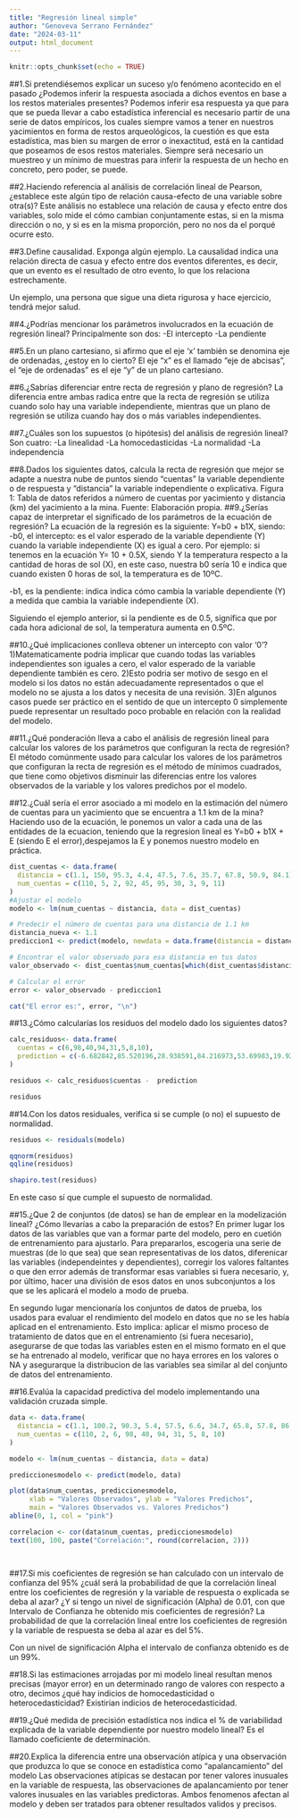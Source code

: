 ```yaml
---
title: "Regresión lineal simple"
author: "Genoveva Serrano Fernández"
date: "2024-03-11"
output: html_document
---
```


```r
knitr::opts_chunk$set(echo = TRUE)
```

##1.Si pretendiésemos explicar un suceso y/o fenómeno acontecido en el pasado ¿Podemos inferir la respuesta asociada a dichos eventos en base a los restos materiales presentes?
Podemos inferir esa respuesta ya que para que se pueda llevar a cabo estadística inferencial es necesario partir de una serie de datos empíricos, los cuales siempre vamos a tener en nuestros yacimientos en forma de restos arqueológicos, la cuestión es que esta estadística, mas bien su margen de error o inexactitud, está en la cantidad que poseamos de esos restos materiales. Siempre será necesario un muestreo y un mínimo de muestras para inferir la respuesta de un hecho en concreto, pero poder, se puede.

##2.Haciendo referencia al análisis de correlación lineal de Pearson, ¿establece este algún tipo de relación causa-efecto de una variable sobre otra(s)?
Este análisis no establece una relación de causa y efecto entre dos variables, solo mide el cómo cambian conjuntamente estas, si en la misma dirección o no, y si es en la misma proporción, pero no nos da el porqué ocurre esto.

##3.Define causalidad. Exponga algún ejemplo.
La causalidad indica una relación directa de casua y efecto entre dos eventos diferentes, es decir, que un evento es el resultado de otro evento, lo que los relaciona estrechamente.

Un ejemplo, una persona que sigue una dieta rigurosa y hace ejercicio, tendrá mejor salud.

##4.¿Podrías mencionar los parámetros involucrados en la ecuación de regresión lineal?
Principalmente son dos:
-El intercepto
-La pendiente

##5.En un plano cartesiano, si afirmo que el eje ‘x’ también se denomina eje de ordenadas, ¿estoy en lo cierto?
El eje "x" es el llamado "eje de abcisas", el "eje de ordenadas" es el eje "y" de un plano cartesiano.

##6.¿Sabrías diferenciar entre recta de regresión y plano de regresión?
La diferencia entre ambas radica entre que la recta de regresión se utiliza cuando solo hay una variable independiente, mientras que un plano de regresión se utiliza cuando hay dos o más variables independientes.

##7.¿Cuáles son los supuestos (o hipótesis) del análisis de regresión lineal?
Son cuatro:
-La linealidad
-La homocedasticidas
-La normalidad
-La independencia

##8.Dados los siguientes datos, calcula la recta de regresión que mejor se adapte a nuestra nube de puntos siendo “cuentas” la variable dependiente o de respuesta y “distancia” la variable independiente o explicativa.
Figura 1: Tabla de datos referidos a número de cuentas por yacimiento y distancia (km) del yacimiento a la mina. Fuente: Elaboración propia.
##9.¿Serías capaz de interpretar el significado de los parámetros de la ecuación de regresión?
La ecuación de la regresión es la siguiente: Y=b0 + b1X, siendo:
-b0, el intercepto: es el valor esperado de la variable dependiente (Y) cuando la variable independiente (X) es igual a cero.
Por ejemplo: si tenemos en la ecuación Y= 10 + 0.5X, siendo Y la temperatura respecto a la cantidad de horas de sol (X), en este caso, nuestra b0 sería 10 e indica que cuando existen 0 horas de sol, la temperatura es de 10ºC.

-b1, es la pendiente: indica indica cómo cambia la variable dependiente (Y) a medida que cambia la variable independiente (X).

Siguiendo el ejemplo anterior, si la pendiente es de 0.5, significa que por cada hora adicional de sol, la temperatura aumenta en 0.5ºC.

##10.¿Qué implicaciones conlleva obtener un intercepto con valor ‘0’?
1)Matematicamente podria implicar que cuando todas las variables independientes son iguales a cero, el valor esperado de la variable dependiente también es cero.
2)Esto podria ser motivo de sesgo en el modelo si los datos no están adecuadamente representados o que el modelo no se ajusta a los datos y necesita de una revisión.
3)En algunos casos puede ser práctico en el sentido de que un intercepto 0 simplemente puede representar un resultado poco probable en relación con la realidad del modelo.

##11.¿Qué ponderación lleva a cabo el análisis de regresión lineal para calcular los valores de los parámetros que configuran la recta de regresión?
El método comúnmente usado para calcular los valores de los parámetros que configuran la recta de regresión es el método de mínimos cuadrados, que tiene como objetivos disminuir las diferencias entre los valores observados de la variable y los valores predichos por el modelo.

##12.¿Cuál sería el error asociado a mi modelo en la estimación del número de cuentas para un yacimiento que se encuentra a 1.1 km de la mina?
Haciendo uso de la ecuación, le ponemos un valor a cada una de las entidades de la ecuacion, teniendo que la regresion lineal es Y=b0 + b1X + E (siendo E el error),despejamos la E y ponemos nuestro modelo en práctica. 
```r

dist_cuentas <- data.frame(
  distancia = c(1.1, 150, 95.3, 4.4, 47.5, 7.6, 35.7, 67.8, 50.9, 84.1),
  num_cuentas = c(110, 5, 2, 92, 45, 95, 30, 3, 9, 11)
)
#Ajustar el modelo
modelo <- lm(num_cuentas ~ distancia, data = dist_cuentas)

# Predecir el número de cuentas para una distancia de 1.1 km
distancia_nueva <- 1.1
prediccion1 <- predict(modelo, newdata = data.frame(distancia = distancia_nueva))

# Encontrar el valor observado para esa distancia en tus datos
valor_observado <- dist_cuentas$num_cuentas[which(dist_cuentas$distancia == 1.1)]

# Calcular el error
error <- valor_observado - prediccion1

cat("El error es:", error, "\n")


```
##13.¿Cómo calcularías los residuos del modelo dado los siguientes datos?
```r
calc_residuos<- data.frame(
  cuentas = c(6,98,40,94,31,5,8,10),
  prediction = c(-6.682842,85.520196,28.938591,84.216973,53.69983,19.924631,28.504183,-2.121561)
)

residuos <- calc_residuos$cuentas -  prediction

residuos
```
##14.Con los datos residuales, verifica si se cumple (o no) el supuesto de normalidad.
```r

residuos <- residuals(modelo)

qqnorm(residuos)
qqline(residuos)

shapiro.test(residuos)
```
En este caso sí que cumple el supuesto de normalidad.

##15.¿Que 2 de conjuntos (de datos) se han de emplear en la modelización lineal? ¿Cómo llevarías a cabo la preparación de estos?
En primer lugar los datos de las variables que van a formar parte del modelo, pero en cuetión de entrenamiento para ajustarlo. Para prepararlos, escogeria una serie de muestras (de lo que sea) que sean representativas de los datos, diferenicar las variables (independeintes y dependientes), corregir los valores faltantes o que den error además de transformar esas variables si fuera necesario, y, por último, hacer una división de esos datos en unos subconjuntos a los que se les aplicará el modelo a modo de prueba.

En segundo lugar mencionaría los conjuntos de datos de prueba, los usados para evaluar el rendimiento del modelo en datos que no se les había aplicad en el entrenamiento. Esto implica: aplicar el mismo proceso de tratamiento de datos que en el entrenamiento (si fuera necesario), asegurarse de que todas las variables esten en el mismo formato en el que se ha entrenado al modelo, verificar que no haya errores en los valores o NA y asegurarque la distribucion de las variables sea similar al del conjunto de datos del entrenamiento.

##16.Evalúa la capacidad predictiva del modelo implementando una validación cruzada simple.
```r
data <- data.frame(
  distancia = c(1.1, 100.2, 90.3, 5.4, 57.5, 6.6, 34.7, 65.8, 57.8, 86.1),
  num_cuentas = c(110, 2, 6, 98, 40, 94, 31, 5, 8, 10)
)

modelo <- lm(num_cuentas ~ distancia, data = data)

prediccionesmodelo <- predict(modelo, data)

plot(data$num_cuentas, prediccionesmodelo,
     xlab = "Valores Observados", ylab = "Valores Predichos",
     main = "Valores Observados vs. Valores Predichos")
abline(0, 1, col = "pink") 

correlacion <- cor(data$num_cuentas, prediccionesmodelo)
text(100, 100, paste("Correlación:", round(correlacion, 2)))




```

##17.Si mis coeficientes de regresión se han calculado con un intervalo de confianza del 95% ¿cuál será la probabilidad de que la correlación lineal entre los coeficientes de regresión y la variable de respuesta o explicada se deba al azar? ¿Y si tengo un nivel de significación (Alpha) de 0.01, con que Intervalo de Confianza he obtenido mis coeficientes de regresión?
La probabilidad de que la correlación lineal entre los coeficientes de regresión y la variable de respuesta se deba al azar es del 5%.

Con un nivel de significación Alpha el intervalo de confianza obtenido es de un 99%.

##18.Si las estimaciones arrojadas por mi modelo lineal resultan menos precisas (mayor error) en un determinado rango de valores con respecto a otro, decimos ¿qué hay indicios de homocedasticidad o heterocedasticidad?
Existirian indicios de heterocedasticidad.

##19.¿Qué medida de precisión estadística nos indica el % de variabilidad explicada de la variable dependiente por nuestro modelo lineal?
 Es el llamado coeficiente de determinación. 

##20.Explica la diferencia entre una observación atípica y una observación que produzca lo que se conoce en estadística como “apalancamiento” del modelo
Las observaciones atípicas se destacan por tener valores inusuales en la variable de respuesta, las observaciones de apalancamiento por tener valores inusuales en las variables predictoras. Ambos fenomenos afectan al modelo y deben ser tratados para obtener resultados validos y precisos. 